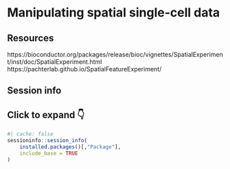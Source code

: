 # Manipulating spatial single-cell data

## Resources {-}

https://bioconductor.org/packages/release/bioc/vignettes/SpatialExperiment/inst/doc/SpatialExperiment.html
https://pachterlab.github.io/SpatialFeatureExperiment/

## Session info {-}

::: {.callout-note collapse="true"}

## Click to expand 👇

```r
#| cache: false
sessioninfo::session_info(
    installed.packages()[,"Package"], 
    include_base = TRUE
)
```

:::
